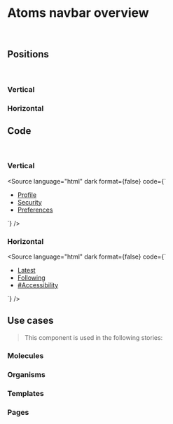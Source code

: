 
<Meta title="Molecules/Navbar/Overview" />

# Atoms navbar overview

<br />

## Positions

<br />

### Vertical

<Canvas>
  <Story of={NavbarStories.Navbar}></Story>
</Canvas>

### Horizontal

<Canvas>
  <Story of={NavbarStories.NavbarHorizontal}></Story>
</Canvas>

## Code

<br />

### Vertical

<Source
  language="html"
  dark
  format={false}
  code={`
  <aside class="rl-navbar">
      <ul>
        <li>
          <a class="rl-link rl-active" href="">
            Profile
          </a>
        </li>
        <li>
          <a class="rl-link" href="">
            Security
          </a>
        </li>
        <li>
          <a class="rl-link" href="">
            Preferences
          </a>
        </li>
      </ul>
    </aside>
`}
/>

### Horizontal

<Source
  language="html"
  dark
  format={false}
  code={`
  <aside class="rl-navbar-horizontal">
      <ul>
        <li>
          <a class="rl-link rl-active" href="">
            Latest
          </a>
        </li>
        <li>
          <a class="rl-link" href="">
            Following
          </a>
        </li>
        <li>
          <a class="rl-link" href="">
            #Accessibility
          </a>
        </li>
      </ul>
    </aside>
`}
/>

## Use cases

> This component is used in the following stories:

### Molecules

### Organisms

### Templates

### Pages
